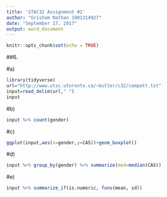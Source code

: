 ---
title: 'STAC32 Assignment #2'
author: "Grisham Nathan 1001314927"
date: "September 17, 2017"
output: word_document
---

```{r setup, include=FALSE}
knitr::opts_chunk$set(echo = TRUE)
```

##6.

#a)
```{r}
library(tidyverse)
url="http://www.utsc.utoronto.ca/~butler/c32/compatt.txt"
input=read_delim(url," ")
input 
```



#b)
```{r}
input %>% count(gender)
```


#c)
```{r}
ggplot(input,aes(x=gender,y=CAS))+geom_boxplot()
```


#d)
```{r}
input %>% group_by(gender) %>% summarize(med=median(CAS))
```

#e)
```{r}
input %>% summarize_if(is.numeric, funs(mean, sd))
```

